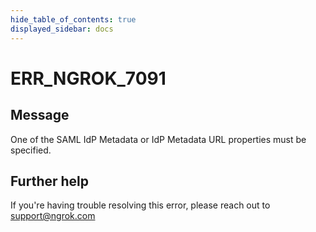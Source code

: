 ```yaml
---
hide_table_of_contents: true
displayed_sidebar: docs
---
```



# ERR_NGROK_7091

## Message

One of the SAML IdP Metadata or IdP Metadata URL properties must be specified.

<ErrorDetails error="err_ngrok_7091" />

## Further help

If you're having trouble resolving this error, please reach out to [support@ngrok.com](mailto:support@ngrok.com?subject=Help%20with%20ERR_NGROK_7091)
